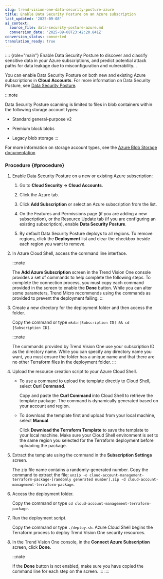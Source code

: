 ```yaml
---
slug: trend-vision-one-data-security-posture-azure
title: Enable Data Security Posture on an Azure subscription
last_updated: '2025-09-08'
ai_context:
  source_file: data-security-posture-azure.md
  conversion_date: '2025-09-08T23:42:20.841Z'
conversion_status: converted
translation_ready: true
---
```


:::: {role="main"}
Enable Data Security Posture to discover and classify sensitive data in your Azure subscriptions, and predict potential attack paths for data leakage due to misconfiguration and vulnerability. .

You can enable Data Security Posture on both new and existing Azure subscriptions in **Cloud Accounts**. For more information on Data Security Posture, see [Data Security Posture](data-posture.mdx).

:::note

Data Security Posture scanning is limited to files in blob containers within the following storage account types:

- Standard general-purpose v2

- Premium block blobs

- Legacy blob storage
:::

For more information on storage account types, see the [Azure Blob Storage documentation](https://learn.microsoft.com/en-us/azure/storage/common/storage-account-overview).

### Procedure {#procedure}

1.  Enable Data Security Posture on a new or existing Azure subscription:

    1.  Go to **Cloud Security → Cloud Accounts**.

    2.  Click the Azure tab.

    3.  Click **Add Subscription** or select an Azure subscription from the list.

    4.  On the Features and Permissions page (if you are adding a new subscription), or the Resource Update tab (if you are configuring an existing subscription), enable **Data Security Posture**.

    5.  By default Data Security Posture deploys to all regions. To remove regions, click the **Deployment** list and clear the checkbox beside each region you want to remove.

2.  In Azure Cloud Shell, access the command line interface.

    :::note

    The **Add Azure Subscription** screen in the Trend Vision One console provides a set of commands to help complete the following steps. To complete the connection process, you must copy each command provided in the screen to enable the **Done** button. While you can alter some parameters, Trend Micro recommends using the commands as provided to prevent the deployment failing.
    :::

3.  Create a new directory for the deployment folder and then access the folder.

    Copy the command or type `mkdir[Subscription ID] && cd [Subscription ID]`.

    :::note

    The commands provided by Trend Vision One use your subscription ID as the directory name. While you can specify any directory name you want, you must ensure the folder has a unique name and that there are no other Terraform files in the deployment folder.
    :::

4.  Upload the resource creation script to your Azure Cloud Shell.

    - To use a command to upload the template directly to Cloud Shell, select **Curl Command**.

      Copy and paste the **Curl Command** into Cloud Shell to retrieve the template package. The command is dynamically generated based on your account and region.

    - To download the template first and upload from your local machine, select **Manual**.

      Click **Download the Terraform Template** to save the template to your local machine. Make sure your Cloud Shell environment is set to the same region you selected for the Terraform deployment before uploading the package.

5.  Extract the template using the command in the **Subscription Settings** screen.

    The zip file name contains a randomly-generated number. Copy the command to extract the file: `unzip -o cloud-account-management-terraform-package-[randomly generated number].zip -d cloud-account-management-terraform-package`.

6.  Access the deployment folder.

    Copy the command or type `cd cloud-account-management-terraform-package`.

7.  Run the deployment script.

    Copy the command or type `./deploy.sh`. Azure Cloud Shell begins the Terraform process to deploy Trend Vision One security resources.

8.  In the Trend Vision One console, in the **Connect Azure Subscription** screen, click **Done**.

    :::note

    If the **Done** button is not enabled, make sure you have copied the command line for each step on the screen.
    :::
::::
